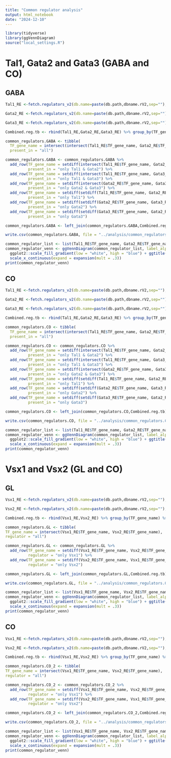 ```yaml
---
title: "Common regulator analysis"
output: html_notebook
date: "2024-12-10"
---
```

```r
library(tidyverse)
library(ggVennDiagram)
source("local_settings.R")
```

# Tal1, Gata2 and Gata3 (GABA and CO)

## GABA

```r
Tal1_RE <-fetch.regulators_v2(db.name=paste(db.path,dbname.rV2,sep=""), "Tal1", "GA1_2",pvalue.thr=0.05) %>% group_by(TF_gene_name, direction) %>% summarize(linkpeaks_avg_zscore=mean(linkpeaks_zscore,na.rm=T), linkpeaks_avg_pvalue=mean(linkpeaks_pvalue, na.rm=T), direction=mean(direction))

Gata2_RE <-fetch.regulators_v2(db.name=paste(db.path,dbname.rV2,sep=""), "Gata2", "GA1_2",pvalue.thr=0.05) %>% group_by(TF_gene_name, direction) %>% summarize(linkpeaks_avg_zscore=mean(linkpeaks_zscore,na.rm=T), linkpeaks_avg_pvalue=mean(linkpeaks_pvalue, na.rm=T), direction=mean(direction))

Gata3_RE <-fetch.regulators_v2(db.name=paste(db.path,dbname.rV2,sep=""), "Gata3", "GA1_2",pvalue.thr=0.05) %>% group_by(TF_gene_name, direction) %>% summarize(linkpeaks_avg_zscore=mean(linkpeaks_zscore,na.rm=T), linkpeaks_avg_pvalue=mean(linkpeaks_pvalue, na.rm=T), direction=mean(direction))

Combined.reg.tb <- rbind(Tal1_RE,Gata2_RE,Gata3_RE) %>% group_by(TF_gene_name) %>% summarize(linkpeaks_avg_pvalue=mean(linkpeaks_avg_pvalue,na.rm=T))
```

```r
common_regulators.GABA <- tibble(
  TF_gene_name = intersect(intersect(Tal1_RE$TF_gene_name, Gata2_RE$TF_gene_name), Gata3_RE$TF_gene_name),
  present_in = "all")

common_regulators.GABA <- common_regulators.GABA %>%
  add_row(TF_gene_name = setdiff(intersect(Tal1_RE$TF_gene_name, Gata2_RE$TF_gene_name), Gata3_RE$TF_gene_name),
          present_in = "only Tal1 & Gata2") %>%
  add_row(TF_gene_name = setdiff(intersect(Tal1_RE$TF_gene_name, Gata3_RE$TF_gene_name), Gata2_RE$TF_gene_name),
          present_in = "only Tal1 & Gata3") %>%
  add_row(TF_gene_name = setdiff(intersect(Gata2_RE$TF_gene_name, Gata3_RE$TF_gene_name), Tal1_RE$TF_gene_name),
          present_in = "only Gata2 & Gata3") %>%
  add_row(TF_gene_name = setdiff(setdiff(Tal1_RE$TF_gene_name, Gata2_RE$TF_gene_name), Gata3_RE$TF_gene_name),
          present_in = "only Tal1") %>%
  add_row(TF_gene_name = setdiff(setdiff(Gata2_RE$TF_gene_name, Gata3_RE$TF_gene_name), Tal1_RE$TF_gene_name),
          present_in = "only Gata2") %>%
  add_row(TF_gene_name = setdiff(setdiff(Gata3_RE$TF_gene_name, Gata2_RE$TF_gene_name), Tal1_RE$TF_gene_name),
          present_in = "only Gata3")

common_regulators.GABA <- left_join(common_regulators.GABA,Combined.reg.tb)

write.csv(common_regulators.GABA, file = "../analysis/common_regulators.GABA.csv", row.names = FALSE, quote = FALSE)
```

```r
common_regulator_list <- list(Tal1_RE$TF_gene_name, Gata2_RE$TF_gene_name, Gata3_RE$TF_gene_name)
common_regulator_venn <- ggVennDiagram(common_regulator_list, label_alpha = 0, category.names = c("Tal1", "Gata2", "Gata3")) +
  ggplot2::scale_fill_gradient(low = "white", high = "blue") + ggtitle("GABA") +
  scale_x_continuous(expand = expansion(mult = .3))
print(common_regulator_venn)
```

## CO

```r
Tal1_RE <-fetch.regulators_v2(db.name=paste(db.path,dbname.rV2,sep=""), "Tal1", "CO1_2",pvalue.thr=0.05) %>% group_by(TF_gene_name, direction) %>% summarize(linkpeaks_avg_zscore=mean(linkpeaks_zscore,na.rm=T), linkpeaks_avg_pvalue=mean(linkpeaks_pvalue, na.rm=T), direction=mean(direction))

Gata2_RE <-fetch.regulators_v2(db.name=paste(db.path,dbname.rV2,sep=""), "Gata2", "CO1_2",pvalue.thr=0.05) %>% group_by(TF_gene_name, direction) %>% summarize(linkpeaks_avg_zscore=mean(linkpeaks_zscore,na.rm=T), linkpeaks_avg_pvalue=mean(linkpeaks_pvalue, na.rm=T), direction=mean(direction))

Gata3_RE <-fetch.regulators_v2(db.name=paste(db.path,dbname.rV2,sep=""), "Gata3", "CO1_2",pvalue.thr=0.05) %>% group_by(TF_gene_name, direction) %>% summarize(linkpeaks_avg_zscore=mean(linkpeaks_zscore,na.rm=T), linkpeaks_avg_pvalue=mean(linkpeaks_pvalue, na.rm=T), direction=mean(direction))

Combined.reg.tb <- rbind(Tal1_RE,Gata2_RE,Gata3_RE) %>% group_by(TF_gene_name) %>% summarize(linkpeaks_avg_pvalue=mean(linkpeaks_avg_pvalue,na.rm=T))
```

```r
common_regulators.CO <- tibble(
  TF_gene_name = intersect(intersect(Tal1_RE$TF_gene_name, Gata2_RE$TF_gene_name), Gata3_RE$TF_gene_name),
  present_in = "all")

common_regulators.CO <- common_regulators.CO %>%
  add_row(TF_gene_name = setdiff(intersect(Tal1_RE$TF_gene_name, Gata2_RE$TF_gene_name), Gata3_RE$TF_gene_name),
          present_in = "only Tal1 & Gata2") %>%
  add_row(TF_gene_name = setdiff(intersect(Tal1_RE$TF_gene_name, Gata3_RE$TF_gene_name), Gata2_RE$TF_gene_name),
          present_in = "only Tal1 & Gata3") %>%
  add_row(TF_gene_name = setdiff(intersect(Gata2_RE$TF_gene_name, Gata3_RE$TF_gene_name), Tal1_RE$TF_gene_name),
          present_in = "only Gata2 & Gata3") %>%
  add_row(TF_gene_name = setdiff(setdiff(Tal1_RE$TF_gene_name, Gata2_RE$TF_gene_name), Gata3_RE$TF_gene_name),
          present_in = "only Tal1") %>%
  add_row(TF_gene_name = setdiff(setdiff(Gata2_RE$TF_gene_name, Gata3_RE$TF_gene_name), Tal1_RE$TF_gene_name),
          present_in = "only Gata2") %>%
  add_row(TF_gene_name = setdiff(setdiff(Gata3_RE$TF_gene_name, Gata2_RE$TF_gene_name), Tal1_RE$TF_gene_name),
          present_in = "only Gata3")

common_regulators.CO <- left_join(common_regulators.CO,Combined.reg.tb)

write.csv(common_regulators.CO, file = "../analysis/common_regulators.CO.csv", row.names = FALSE, quote = FALSE)
```

```r
common_regulator_list <- list(Tal1_RE$TF_gene_name, Gata2_RE$TF_gene_name, Gata3_RE$TF_gene_name)
common_regulator_venn <- ggVennDiagram(common_regulator_list, label_alpha = 0, category.names = c("Tal1", "Gata2", "Gata3")) +
  ggplot2::scale_fill_gradient(low = "white", high = "blue") + ggtitle("CO") +
  scale_x_continuous(expand = expansion(mult = .3))
print(common_regulator_venn)
```

# Vsx1 and Vsx2 (GL and CO)

## GL

```r
Vsx1_RE <-fetch.regulators_v2(db.name=paste(db.path,dbname.rV2,sep=""), "Vsx1", "GL1_2",pvalue.thr=0.05) %>% group_by(TF_gene_name, direction) %>% summarize(linkpeaks_avg_zscore=mean(linkpeaks_zscore,na.rm=T), linkpeaks_avg_pvalue=mean(linkpeaks_pvalue, na.rm=T), direction=mean(direction))

Vsx2_RE <-fetch.regulators_v2(db.name=paste(db.path,dbname.rV2,sep=""), "Vsx2", "GL1_2",pvalue.thr=0.05) %>% group_by(TF_gene_name, direction) %>% summarize(linkpeaks_avg_zscore=mean(linkpeaks_zscore,na.rm=T), linkpeaks_avg_pvalue=mean(linkpeaks_pvalue, na.rm=T), direction=mean(direction))

Combined.reg.tb <- rbind(Vsx1_RE,Vsx2_RE) %>% group_by(TF_gene_name) %>% summarize(linkpeaks_avg_pvalue=mean(linkpeaks_avg_pvalue,na.rm=T))
```

```r
common_regulators.GL <- tibble(
TF_gene_name = intersect(Vsx1_RE$TF_gene_name, Vsx2_RE$TF_gene_name),
regulator = "all")

common_regulators.GL <- common_regulators.GL %>%
  add_row(TF_gene_name = setdiff(Vsx1_RE$TF_gene_name, Vsx2_RE$TF_gene_name),
          regulator = "only Vsx1") %>%
  add_row(TF_gene_name = setdiff(Vsx2_RE$TF_gene_name, Vsx1_RE$TF_gene_name),
          regulator = "only Vsx2")

common_regulators.GL <- left_join(common_regulators.GL,Combined.reg.tb)

write.csv(common_regulators.GL, file = "../analysis/common_regulators.GL.csv",row.names = FALSE, quote = FALSE)
```

```r
common_regulator_list <- list(Vsx1_RE$TF_gene_name, Vsx2_RE$TF_gene_name)
common_regulator_venn <- ggVennDiagram(common_regulator_list, label_alpha = 0, category.names = c("Vsx1", "Vsx2")) +
  ggplot2::scale_fill_gradient(low = "white", high = "blue") + ggtitle("GL") +
  scale_x_continuous(expand = expansion(mult = .3))
print(common_regulator_venn)
```

## CO

```r
Vsx1_RE <-fetch.regulators_v2(db.name=paste(db.path,dbname.rV2,sep=""), "Vsx1", "CO1_2",pvalue.thr=0.05) %>% group_by(TF_gene_name, direction) %>% summarize(linkpeaks_avg_zscore=mean(linkpeaks_zscore,na.rm=T), linkpeaks_avg_pvalue=mean(linkpeaks_pvalue, na.rm=T), direction=mean(direction))

Vsx2_RE <-fetch.regulators_v2(db.name=paste(db.path,dbname.rV2,sep=""), "Vsx2", "CO1_2",pvalue.thr=0.05) %>% group_by(TF_gene_name, direction) %>% summarize(linkpeaks_avg_zscore=mean(linkpeaks_zscore,na.rm=T), linkpeaks_avg_pvalue=mean(linkpeaks_pvalue, na.rm=T), direction=mean(direction))

Combined.reg.tb <- rbind(Vsx1_RE,Vsx2_RE) %>% group_by(TF_gene_name) %>% summarize(linkpeaks_avg_pvalue=mean(linkpeaks_avg_pvalue,na.rm=T))
```

```r
common_regulators.CO_2 <- tibble(
TF_gene_name = intersect(Vsx1_RE$TF_gene_name, Vsx2_RE$TF_gene_name),
regulator = "all")

common_regulators.CO_2 <- common_regulators.CO_2 %>%
  add_row(TF_gene_name = setdiff(Vsx1_RE$TF_gene_name, Vsx2_RE$TF_gene_name),
          regulator = "only Vsx1") %>%
  add_row(TF_gene_name = setdiff(Vsx2_RE$TF_gene_name, Vsx1_RE$TF_gene_name),
          regulator = "only Vsx2")

common_regulators.CO_2 <- left_join(common_regulators.CO_2,Combined.reg.tb)

write.csv(common_regulators.CO_2, file = "../analysis/common_regulators.CO_GL.csv", row.names = FALSE, quote = FALSE)
```

```r
common_regulator_list <- list(Vsx1_RE$TF_gene_name, Vsx2_RE$TF_gene_name)
common_regulator_venn <- ggVennDiagram(common_regulator_list, label_alpha = 0, category.names = c("Vsx1", "Vsx2")) +
  ggplot2::scale_fill_gradient(low = "white", high = "blue") + ggtitle("GL") +
  scale_x_continuous(expand = expansion(mult = .3))
print(common_regulator_venn)
```